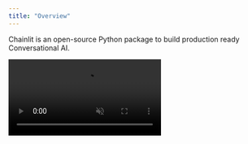 ```yaml
---
title: "Overview"
---
```


Chainlit is an open-source Python package to build production ready Conversational AI.

<Frame caption="Build Conversational AI with Chainlit">
  <video
    controls
    autoPlay
    loop
    muted
    src="/images/overview.mp4"
  />
</Frame>

## Key features

1. [Build fast:](/examples/openai-sql) Get started in a couple lines of Python

2. [Authentication:](/authentication/overview) Integrate with corporate identity providers and existing authentication infrastructure

3. [Data persistence:](/data-persistence/overview) Collect, monitor and analyze data from your users

4. [Visualize multi-steps reasoning:](/concepts/step) Understand the intermediary steps that produced an output at a glance

5. [Multi Platform:](/deploy/overview) Write your assistant logic once, use everywhere

## Integrations

Chainlit is compatible with all Python programs and libraries. That being said, it comes with a set of integrations with popular libraries and frameworks.

<CardGroup cols={2}>
  <Card
  title="OpenAI"
  icon="circle"
  color="#dddddd"
  href="/integrations/openai">
    Learn how to explore your OpenAI calls in Chainlit.
  </Card>

<Card
  title="OpenAI Assistant"
  icon="circle"
  color="#F80061"
  href="https://github.com/Chainlit/cookbook/tree/main/openai-data-analyst"
>
  Learn how to integrate your OpenAI Assistants with Chainlit.
</Card>

<Card
  title="Mistral AI"
  icon="circle"
  color="#ea5a0c"
  href="/integrations/mistralai"
>
  Learn how to use any Mistral AI calls in Chainlit.
</Card>

<Card
  title="Llama Index"
  icon="circle"
  color="#0285c7"
  href="/integrations/llama-index"
>
  Learn how to integrate your Llama Index code with Chainlit.
</Card>

<Card
  title="LangChain"
  icon="circle"
  color="#3afadc"
  href="/integrations/langchain"
>
  Learn how to use any LangChain agent with Chainlit.
</Card>

<Card
  title="Autogen"
  icon="circle"
  color="#F80061"
  href="https://github.com/Chainlit/cookbook/tree/main/pyautogen"
>
  Learn how to integrate your Autogen agents with Chainlit.
</Card>

<Card
  title="Haystack"
  icon="circle"
  color="#16a34a"
  href="/integrations/haystack"
>
  Learn how to integrate your Haystack code with Chainlit.
</Card>

</CardGroup>
